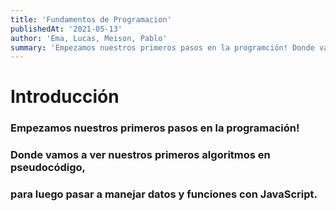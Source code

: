 ```yaml
---
title: 'Fundamentos de Programacion'
publishedAt: '2021-05-13'
author: 'Ema, Lucas, Meison, Pablo'
summary: 'Empezamos nuestros primeros pasos en la programción! Donde vamos a ver nuestros primeros algoritomos en pseudo código, para luego pasar a manejar datos y funciones con JavaScript.'
---
```


# Introducción
 
### Empezamos nuestros primeros pasos en la programación!
### Donde vamos a ver nuestros primeros algoritmos en pseudocódigo,
### para luego pasar a manejar datos y funciones con JavaScript.
